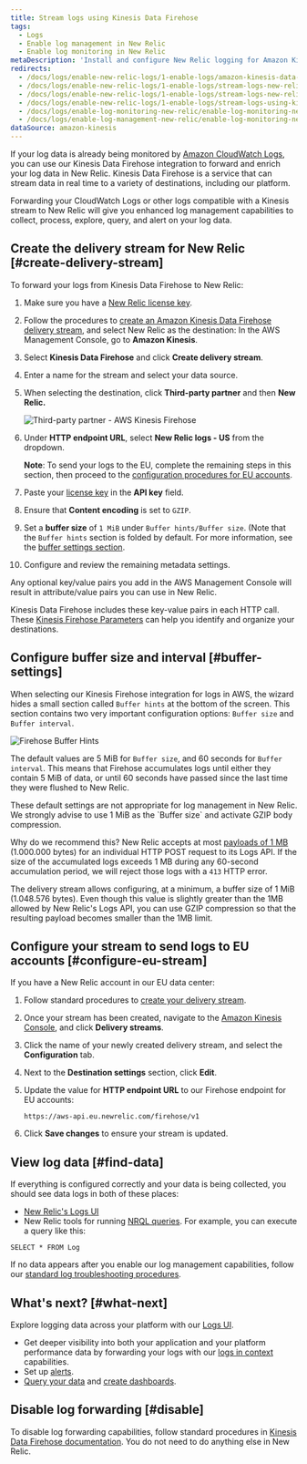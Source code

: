 ```yaml
---
title: Stream logs using Kinesis Data Firehose
tags:
  - Logs
  - Enable log management in New Relic
  - Enable log monitoring in New Relic
metaDescription: 'Install and configure New Relic logging for Amazon Kinesis Data Firehose, so you can use our enhanced log management capabilities.'
redirects:
  - /docs/logs/enable-new-relic-logs/1-enable-logs/amazon-kinesis-data-firehose
  - /docs/logs/enable-new-relic-logs/1-enable-logs/stream-logs-new-relic-using-amazon-kinesis-data-firehose
  - /docs/logs/enable-new-relic-logs/1-enable-logs/stream-logs-new-relic-using-kinesis-data-firehose
  - /docs/logs/enable-new-relic-logs/1-enable-logs/stream-logs-using-kinesis-data-firehose
  - /docs/logs/enable-log-monitoring-new-relic/enable-log-monitoring-new-relic/stream-logs-using-kinesis-data-firehose
  - /docs/logs/enable-log-management-new-relic/enable-log-monitoring-new-relic/stream-logs-using-kinesis-data-firehose
dataSource: amazon-kinesis
---
```




If your log data is already being monitored by [Amazon CloudWatch Logs](https://docs.aws.amazon.com/AmazonCloudWatch/latest/logs/WhatIsCloudWatchLogs.html), you can use our Kinesis Data Firehose integration to forward and enrich your log data in New Relic. Kinesis Data Firehose is a service that can stream data in real time to a variety of destinations, including our platform.

Forwarding your CloudWatch Logs or other logs compatible with a Kinesis stream to New Relic will give you enhanced log management capabilities to collect, process, explore, query, and alert on your log data.

## Create the delivery stream for New Relic [#create-delivery-stream]

To forward your logs from Kinesis Data Firehose to New Relic:

1. Make sure you have a [New Relic license key](/docs/apis/intro-apis/new-relic-api-keys/#ingest-license-key).

2. Follow the procedures to [create an Amazon Kinesis Data Firehose delivery stream](https://docs.aws.amazon.com/firehose/latest/dev/basic-create.html), and select New Relic as the destination: In the AWS Management Console, go to **Amazon Kinesis**.

3. Select **Kinesis Data Firehose** and click **Create delivery stream**.

4. Enter a name for the stream and select your data source.

5. When selecting the destination, click **Third-party partner** and then **New Relic.**

   <img
     title="Third-party partner - AWS Kinesis Firehose"
     alt="Third-party partner - AWS Kinesis Firehose"
     src={img0ThirdPartyPartnerAwsKinesisFirehose}
   />

6. Under **HTTP endpoint URL**, select **New Relic logs - US** from the dropdown.

   **Note**: To send your logs to the EU, complete the remaining steps in this section, then proceed to the [configuration procedures for EU accounts](#configure-eu-stream).

7. Paste your [license key](/docs/apis/intro-apis/new-relic-api-keys/#ingest-license-key) in the **API key** field.

8. Ensure that **Content encoding** is set to `GZIP`.

9. Set a **buffer size** of `1 MiB` under `Buffer hints/Buffer size`. (Note that the `Buffer hints` section is folded by default. For more information, see the [buffer settings section](#buffer-settings).

10. Configure and review the remaining metadata settings.

Any optional key/value pairs you add in the AWS Management Console will result in attribute/value pairs you can use in New Relic.

Kinesis Data Firehose includes these key-value pairs in each HTTP call. These [Kinesis Firehose Parameters](https://docs.aws.amazon.com/firehose/latest/dev/create-destination.html#create-destination-new-relic) can help you identify and organize your destinations.

## Configure buffer size and interval [#buffer-settings]

When selecting our Kinesis Firehose integration for logs in AWS, the wizard hides a small section called `Buffer hints` at the bottom of the screen. This section contains two very important configuration options: `Buffer size` and `Buffer interval`.

<img
  title="Firehose Buffer Hints"
  alt="Firehose Buffer Hints"
  src={firehoseBufferHints}
/>

The default values are 5 MiB for `Buffer size`, and 60 seconds for `Buffer interval`. This means that Firehose accumulates logs until either they contain 5 MiB of data, or until 60 seconds have passed since the last time they were flushed to New Relic.

<Callout variant="important">
  These default settings are not appropriate for log management in New Relic. We strongly advise to use 1 MiB as the `Buffer size` and activate GZIP body compression.
</Callout>

Why do we recommend this? New Relic accepts at most [payloads of 1 MB](/docs/logs/log-api/introduction-log-api/#limits) (1.000.000 bytes) for an individual HTTP POST request to its Logs API. If the size of the accumulated logs exceeds 1 MB during any 60-second accumulation period, we will reject those logs with a `413` HTTP error.

The delivery stream allows configuring, at a minimum, a buffer size of 1 MiB (1.048.576 bytes). Even though this value is slightly greater than the 1MB allowed by New Relic's Logs API, you can use GZIP compression so that the resulting payload becomes smaller than the 1MB limit.

## Configure your stream to send logs to EU accounts [#configure-eu-stream]

If you have a New Relic account in our EU data center:

1. Follow standard procedures to [create your delivery stream](#create-delivery-stream).

2. Once your stream has been created, navigate to the [Amazon Kinesis Console](https://console.aws.amazon.com/kinesis/), and click **Delivery streams**.

3. Click the name of your newly created delivery stream, and select the **Configuration** tab.

4. Next to the **Destination settings** section, click **Edit**.

5. Update the value for **HTTP endpoint URL** to our Firehose endpoint for EU accounts:

   ```
   https://aws-api.eu.newrelic.com/firehose/v1
   ```

6. Click **Save changes** to ensure your stream is updated.

## View log data [#find-data]

If everything is configured correctly and your data is being collected, you should see data logs in both of these places:

* [New Relic's Logs UI](https://one.newrelic.com/launcher/logger.log-launcher)
* New Relic tools for running [NRQL queries](/docs/chart-builder/use-chart-builder/choose-data/use-advanced-nrql-mode-specify-data). For example, you can execute a query like this:

```
SELECT * FROM Log
```

If no data appears after you enable our log management capabilities, follow our [standard log troubleshooting procedures](/docs/logs/log-management/troubleshooting/no-log-data-appears-ui/).

## What's next? [#what-next]

Explore logging data across your platform with our [Logs UI](/docs/logs/log-management/ui-data/use-logs-ui/).

* Get deeper visibility into both your application and your platform performance data by forwarding your logs with our [logs in context](/docs/logs/enable-log-management-new-relic/configure-logs-context/configure-logs-context-apm-agents/) capabilities.
* Set up [alerts](/docs/alerts-applied-intelligence/new-relic-alerts/alert-conditions/create-alert-conditions/).
* [Query your data](/docs/query-your-data/explore-query-data/get-started/introduction-querying-new-relic-data/) and [create dashboards](/docs/query-your-data/explore-query-data/dashboards/introduction-dashboards/).

## Disable log forwarding [#disable]

To disable log forwarding capabilities, follow standard procedures in [Kinesis Data Firehose documentation](https://docs.aws.amazon.com/firehose/latest/dev/basic-create.html). You do not need to do anything else in New Relic.
